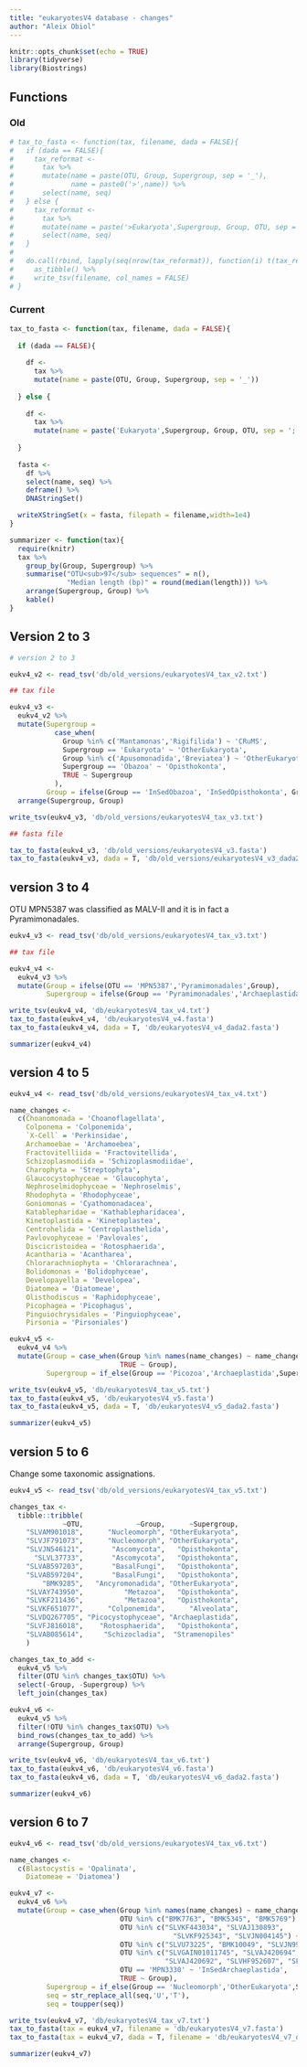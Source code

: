 ```yaml
---
title: "eukaryotesV4 database - changes"
author: "Aleix Obiol"
---
```


```r
knitr::opts_chunk$set(echo = TRUE)
library(tidyverse)
library(Biostrings)
```

## Functions

### Old

```r
# tax_to_fasta <- function(tax, filename, dada = FALSE){
#   if (dada == FALSE){
#     tax_reformat <- 
#       tax %>%
#       mutate(name = paste(OTU, Group, Supergroup, sep = '_'),
#              name = paste0('>',name)) %>% 
#       select(name, seq)
#   } else {
#     tax_reformat <- 
#       tax %>%
#       mutate(name = paste('>Eukaryota',Supergroup, Group, OTU, sep = ';')) %>% 
#       select(name, seq)
#   }
# 
#   do.call(rbind, lapply(seq(nrow(tax_reformat)), function(i) t(tax_reformat[i, ]))) %>% 
#     as_tibble() %>% 
#     write_tsv(filename, col_names = FALSE)
# }
```

### Current

```r
tax_to_fasta <- function(tax, filename, dada = FALSE){
  
  if (dada == FALSE){
    
    df <- 
      tax %>%
      mutate(name = paste(OTU, Group, Supergroup, sep = '_'))
    
  } else {
    
    df <- 
      tax %>%
      mutate(name = paste('Eukaryota',Supergroup, Group, OTU, sep = ';')) 
      
  }
  
  fasta <- 
    df %>% 
    select(name, seq) %>% 
    deframe() %>% 
    DNAStringSet()

  writeXStringSet(x = fasta, filepath = filename,width=1e4)
}

summarizer <- function(tax){
  require(knitr)
  tax %>% 
    group_by(Group, Supergroup) %>% 
    summarise("OTU<sub>97</sub> sequences" = n(),
              "Median length (bp)" = round(median(length))) %>% 
    arrange(Supergroup, Group) %>% 
    kable()
} 
```

## Version 2 to 3

```r
# version 2 to 3

eukv4_v2 <- read_tsv('db/old_versions/eukaryotesV4_tax_v2.txt')

## tax file

eukv4_v3 <-
  eukv4_v2 %>%
  mutate(Supergroup =
           case_when(
             Group %in% c('Mantamonas','Rigifilida') ~ 'CRuMS',
             Supergroup == 'Eukaryota' ~ 'OtherEukaryota',
             Group %in% c('Apusomonadida','Breviatea') ~ 'OtherEukaryota',
             Supergroup == 'Obazoa' ~ 'Opisthokonta',
             TRUE ~ Supergroup
           ),
         Group = ifelse(Group == 'InSedObazoa', 'InSedOpisthokonta', Group)) %>%
  arrange(Supergroup, Group)

write_tsv(eukv4_v3, 'db/old_versions/eukaryotesV4_tax_v3.txt')

## fasta file

tax_to_fasta(eukv4_v3, 'db/old_versions/eukaryotesV4_v3.fasta')
tax_to_fasta(eukv4_v3, dada = T, 'db/old_versions/eukaryotesV4_v3_dada2.fasta')
```

## version 3 to 4

OTU MPN5387 was classified as MALV-II and it is in fact a Pyramimonadales.

```r
eukv4_v3 <- read_tsv('db/old_versions/eukaryotesV4_tax_v3.txt')

## tax file

eukv4_v4 <- 
  eukv4_v3 %>% 
  mutate(Group = ifelse(OTU == 'MPN5387','Pyramimonadales',Group),
         Supergroup = ifelse(Group == 'Pyramimonadales','Archaeplastida',Supergroup))

write_tsv(eukv4_v4, 'db/eukaryotesV4_tax_v4.txt')
tax_to_fasta(eukv4_v4, 'db/eukaryotesV4_v4.fasta')
tax_to_fasta(eukv4_v4, dada = T, 'db/eukaryotesV4_v4_dada2.fasta')

summarizer(eukv4_v4)
```

## version 4 to 5

```r
eukv4_v4 <- read_tsv('db/old_versions/eukaryotesV4_tax_v4.txt')

name_changes <- 
  c(Choanomonada = 'Choanoflagellata',
    Colponema = 'Colponemida',
    `X-Cell` = 'Perkinsidae',
    Archamoebae = 'Archamoebea',
    Fractovitelliida = 'Fractovitellida',
    Schizoplasmodiida = 'Schizoplasmodiidae',
    Charophyta = 'Streptophyta',
    Glaucocystophyceae = 'Glaucophyta',
    Nephroselmidophyceae = 'Nephroselmis',
    Rhodophyta = 'Rhodophyceae',
    Goniomonas = 'Cyathomonadacea',
    Katablepharidae = 'Kathablepharidacea',
    Kinetoplastida = 'Kinetoplastea',
    Centrohelida = 'Centroplasthelida',
    Pavlovophyceae = 'Pavlovales',
    Discicristoidea = 'Rotosphaerida',
    Acantharia = 'Acantharea',
    Chlorarachniophyta = 'Chlorarachnea',
    Bolidomonas = 'Bolidophyceae',
    Developayella = 'Developea',
    Diatomea = 'Diatomeae',
    Olisthodiscus = 'Raphidophyceae',
    Picophagea = 'Picophagus',
    Pinguiochrysidales = 'Pinguiophyceae',
    Pirsonia = 'Pirsoniales')

eukv4_v5 <- 
  eukv4_v4 %>% 
  mutate(Group = case_when(Group %in% names(name_changes) ~ name_changes[Group],
                           TRUE ~ Group),
         Supergroup = if_else(Group == 'Picozoa','Archaeplastida',Supergroup))

write_tsv(eukv4_v5, 'db/eukaryotesV4_tax_v5.txt')
tax_to_fasta(eukv4_v5, 'db/eukaryotesV4_v5.fasta')
tax_to_fasta(eukv4_v5, dada = T, 'db/eukaryotesV4_v5_dada2.fasta')

summarizer(eukv4_v5)
```

## version 5 to 6

Change some taxonomic assignations.

```r
eukv4_v5 <- read_tsv('db/old_versions/eukaryotesV4_tax_v5.txt')

changes_tax <- 
  tibble::tribble(
             ~OTU,             ~Group,      ~Supergroup,
    "SLVAM901018",      "Nucleomorph", "OtherEukaryota",
    "SLVJF791073",      "Nucleomorph", "OtherEukaryota",
    "SLVJN546121",       "Ascomycota",   "Opisthokonta",
      "SLVL37733",       "Ascomycota",   "Opisthokonta",
    "SLVAB597203",       "BasalFungi",   "Opisthokonta",
    "SLVAB597204",       "BasalFungi",   "Opisthokonta",
        "BMK9285",   "Ancyromonadida", "OtherEukaryota",
    "SLVAY743950",          "Metazoa",   "Opisthokonta",
    "SLVKF211436",          "Metazoa",   "Opisthokonta",
    "SLVKF651077",      "Colponemida",      "Alveolata",
    "SLVDQ267705", "Picocystophyceae", "Archaeplastida",
    "SLVFJ816018",    "Rotosphaerida",   "Opisthokonta",
    "SLVAB085614",     "Schizocladia",  "Stramenopiles"
    )

changes_tax_to_add <- 
  eukv4_v5 %>% 
  filter(OTU %in% changes_tax$OTU) %>% 
  select(-Group, -Supergroup) %>% 
  left_join(changes_tax)

eukv4_v6 <- 
  eukv4_v5 %>% 
  filter(!OTU %in% changes_tax$OTU) %>% 
  bind_rows(changes_tax_to_add) %>% 
  arrange(Supergroup, Group)

write_tsv(eukv4_v6, 'db/eukaryotesV4_tax_v6.txt')
tax_to_fasta(eukv4_v6, 'db/eukaryotesV4_v6.fasta')
tax_to_fasta(eukv4_v6, dada = T, 'db/eukaryotesV4_v6_dada2.fasta')

summarizer(eukv4_v6)
```

## version 6 to 7

```r
eukv4_v6 <- read_tsv('db/old_versions/eukaryotesV4_tax_v6.txt')

name_changes <- 
  c(Blastocystis = 'Opalinata',
    Diatomeae = 'Diatomea')

eukv4_v7 <- 
  eukv4_v6 %>% 
  mutate(Group = case_when(Group %in% names(name_changes) ~ name_changes[Group],
                           OTU %in% c("BMK7763", "BMK5345", "BMK5769") ~ 'InSedStramenopiles',
                           OTU %in% c("SLVKF443034", "SLVAJ130893", 
                                        "SLVKF925343", "SLVJN004145") ~ 'Synchromophyceae',
                           OTU %in% c("SLVU73225", "BMK10049", "SLVJN991181", "SLVU73226", "SLVJX946340", "SLVU73219", "SLVU73231", "SLVGU935621", "SLVU73222", "SLVHF549063", "SLVGU935623", "SLVGU935633", "SLVEF165118", "SLVGU935624", "SLVGU935628", "SLVU73221", "SLVGU935622", "SLVJX946336", "SLVGU325513", "SLVHF549067", "SLVHF549064", "SLVGU325515", "SLVGU067831", "SLVAB749074", "SLVJX455151", "SLVAB622324", "SLVHF549070", "SLVKM590553", "SLVAY919713", "SLVAY919803") ~ 'Synurophyceae',
                           OTU %in% c("SLVGAIN01011745", "SLVAJ420694", 
                                      "SLVAJ420692", "SLVHF952607", "SLVAM901023") ~ 'Nucleomorph',
                           OTU == 'MPN3330' ~ 'InSedArchaeplastida',
                           TRUE ~ Group),
         Supergroup = if_else(Group == 'Nucleomorph','OtherEukaryota',Supergroup),
         seq = str_replace_all(seq,'U','T'),
         seq = toupper(seq))   

write_tsv(eukv4_v7, 'db/eukaryotesV4_tax_v7.txt')
tax_to_fasta(tax = eukv4_v7, filename = 'db/eukaryotesV4_v7.fasta')
tax_to_fasta(tax = eukv4_v7, dada = T, filename = 'db/eukaryotesV4_v7_dada2.fasta')

summarizer(eukv4_v7)
```

